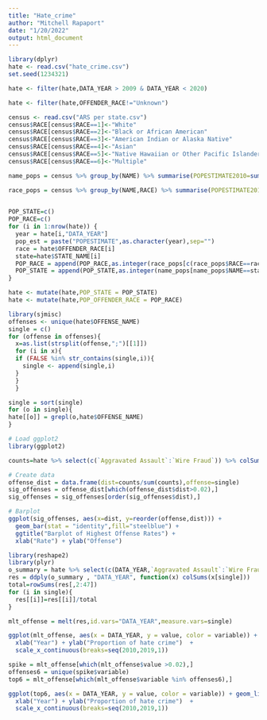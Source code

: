 ```yaml
---
title: "Hate_crime"
author: "Mitchell Rapaport"
date: "1/20/2022"
output: html_document
---
```


```r
library(dplyr)
hate <- read.csv("hate_crime.csv")
set.seed(1234321)
```

```r
hate <- filter(hate,DATA_YEAR > 2009 & DATA_YEAR < 2020)

hate <- filter(hate,OFFENDER_RACE!="Unknown")
```

```r
census <- read.csv("ARS per state.csv")
census$RACE[census$RACE==1]<-"White"
census$RACE[census$RACE==2]<-"Black or African American"
census$RACE[census$RACE==3]<-"American Indian or Alaska Native"
census$RACE[census$RACE==4]<-"Asian"
census$RACE[census$RACE==5]<-"Native Hawaiian or Other Pacific Islander"
census$RACE[census$RACE==6]<-"Multiple"

name_pops = census %>% group_by(NAME) %>% summarise(POPESTIMATE2010=sum(POPESTIMATE2010),      POPESTIMATE2011=sum(POPESTIMATE2011),POPESTIMATE2012=sum(POPESTIMATE2012),POPESTIMATE2013=sum(POPESTIMATE2013),POPESTIMATE2014=sum(POPESTIMATE2014),POPESTIMATE2015=sum(POPESTIMATE2015),POPESTIMATE2016=sum(POPESTIMATE2016),POPESTIMATE2017=sum(POPESTIMATE2017),POPESTIMATE2018=sum(POPESTIMATE2018),POPESTIMATE2019=sum(POPESTIMATE2019))

race_pops = census %>% group_by(NAME,RACE) %>% summarise(POPESTIMATE2010=sum(POPESTIMATE2010),      POPESTIMATE2011=sum(POPESTIMATE2011),POPESTIMATE2012=sum(POPESTIMATE2012),POPESTIMATE2013=sum(POPESTIMATE2013),POPESTIMATE2014=sum(POPESTIMATE2014),POPESTIMATE2015=sum(POPESTIMATE2015),POPESTIMATE2016=sum(POPESTIMATE2016),POPESTIMATE2017=sum(POPESTIMATE2017),POPESTIMATE2018=sum(POPESTIMATE2018),POPESTIMATE2019=sum(POPESTIMATE2019))
  
```

```r
POP_STATE=c()
POP_RACE=c()
for (i in 1:nrow(hate)) {
  year = hate[i,"DATA_YEAR"]
  pop_est = paste("POPESTIMATE",as.character(year),sep="")
  race = hate$OFFENDER_RACE[i]
  state=hate$STATE_NAME[i]
  POP_RACE = append(POP_RACE,as.integer(race_pops[c(race_pops$RACE==race & race_pops$NAME==state),pop_est]))
  POP_STATE = append(POP_STATE,as.integer(name_pops[name_pops$NAME==state,pop_est]))
}
```

```r
hate <- mutate(hate,POP_STATE = POP_STATE)
hate <- mutate(hate,POP_OFFENDER_RACE = POP_RACE)
```

```r
library(sjmisc)
offenses <- unique(hate$OFFENSE_NAME)
single = c()
for (offense in offenses){
  x=as.list(strsplit(offense,";")[[1]])
  for (i in x){
  if (FALSE %in% str_contains(single,i)){
    single <- append(single,i)
  }
  }
  }
```

```r
single = sort(single)
for (o in single){
hate[[o]] = grepl(o,hate$OFFENSE_NAME)
}
```

```r
# Load ggplot2
library(ggplot2)

counts=hate %>% select(c(`Aggravated Assault`:`Wire Fraud`)) %>% colSums()

# Create data
offense_dist = data.frame(dist=counts/sum(counts),offense=single)
sig_offenses = offense_dist[which(offense_dist$dist>0.02),]
sig_offenses = sig_offenses[order(sig_offenses$dist),]

# Barplot
ggplot(sig_offenses, aes(x=dist, y=reorder(offense,dist))) + 
  geom_bar(stat = "identity",fill="steelblue") + 
  ggtitle("Barplot of Highest Offense Rates") +
  xlab("Rate") + ylab("Offense")
```

```r
library(reshape2)
library(plyr)
o_summary = hate %>% select(c(DATA_YEAR,`Aggravated Assault`:`Wire Fraud`))
res = ddply(o_summary , "DATA_YEAR", function(x) colSums(x[single]))
total=rowSums(res[,2:47])
for (i in single){
  res[[i]]=res[[i]]/total
}

mlt_offense = melt(res,id.vars="DATA_YEAR",measure.vars=single)

ggplot(mlt_offense, aes(x = DATA_YEAR, y = value, color = variable)) + geom_line() + geom_point() + ggtitle("Proportion of hate crime type per year") + 
  xlab("Year") + ylab("Proportion of hate crime")  + 
  scale_x_continuous(breaks=seq(2010,2019,1))
```

```r
spike = mlt_offense[which(mlt_offense$value >0.02),]
offenses6 = unique(spike$variable)
top6 = mlt_offense[which(mlt_offense$variable %in% offenses6),]

ggplot(top6, aes(x = DATA_YEAR, y = value, color = variable)) + geom_line() + geom_point() + ggtitle("Proportion of hate crime type per year") + 
  xlab("Year") + ylab("Proportion of hate crime")  + 
  scale_x_continuous(breaks=seq(2010,2019,1))
```

